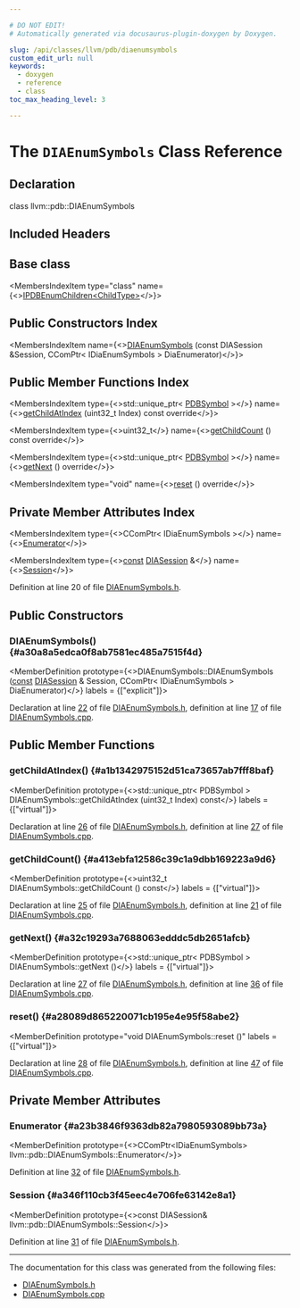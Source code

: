 ```yaml
---

# DO NOT EDIT!
# Automatically generated via docusaurus-plugin-doxygen by Doxygen.

slug: /api/classes/llvm/pdb/diaenumsymbols
custom_edit_url: null
keywords:
  - doxygen
  - reference
  - class
toc_max_heading_level: 3

---
```





# The `DIAEnumSymbols` Class Reference

<DoxygenPage pluginConfig={pluginConfig}>



## Declaration

<CodeBlock>class llvm::pdb::DIAEnumSymbols</CodeBlock>

## Included Headers

<IncludesList>
<IncludesListItem
  filePath="llvm/DebugInfo/PDB/DIA/DIAEnumSymbols.h"
  permalink="/docs/api/files/include/include/llvm/include/llvm/debuginfo/include/llvm/debuginfo/pdb/include/llvm/debuginfo/pdb/dia/diaenumsymbols-h"
  isLocal="true" />
</IncludesList>

## Base class

<MembersIndex>

<MembersIndexItem
  type="class"
  name={<><a href="/docs/api/classes/llvm/pdb/ipdbenumchildren">IPDBEnumChildren&lt;ChildType&gt;</a></>}>
</MembersIndexItem>

</MembersIndex>

## Public Constructors Index

<MembersIndex>

<MembersIndexItem
  name={<><a href="#a30a8a5edca0f8ab7581ec485a7515f4d">DIAEnumSymbols</a> (const DIASession &amp;Session, CComPtr&lt; IDiaEnumSymbols &gt; DiaEnumerator)</>}>
</MembersIndexItem>

</MembersIndex>

## Public Member Functions Index

<MembersIndex>

<MembersIndexItem
  type={<>std::unique&#95;ptr&lt; <a href="/docs/api/classes/llvm/pdb/pdbsymbol">PDBSymbol</a> &gt;</>}
  name={<><a href="#a1b1342975152d51ca73657ab7fff8baf">getChildAtIndex</a> (uint32&#95;t Index) const override</>}>
</MembersIndexItem>

<MembersIndexItem
  type={<>uint32&#95;t</>}
  name={<><a href="#a413ebfa12586c39c1a9dbb169223a9d6">getChildCount</a> () const override</>}>
</MembersIndexItem>

<MembersIndexItem
  type={<>std::unique&#95;ptr&lt; <a href="/docs/api/classes/llvm/pdb/pdbsymbol">PDBSymbol</a> &gt;</>}
  name={<><a href="#a32c19293a7688063edddc5db2651afcb">getNext</a> () override</>}>
</MembersIndexItem>

<MembersIndexItem
  type="void"
  name={<><a href="#a28089d865220071cb195e4e95f58abe2">reset</a> () override</>}>
</MembersIndexItem>

</MembersIndex>

## Private Member Attributes Index

<MembersIndex>

<MembersIndexItem
  type={<>CComPtr&lt; IDiaEnumSymbols &gt;</>}
  name={<><a href="#a23b3846f9363db82a7980593089bb73a">Enumerator</a></>}>
</MembersIndexItem>

<MembersIndexItem
  type={<><a href="/docs/api/files/lib/lib/target/lib/target/aarch64/aarch64promoteconstant-cpp/#a90f8350fecae261c25be85d38b451bff">const</a> <a href="/docs/api/classes/llvm/pdb/diasession">DIASession</a> &amp;</>}
  name={<><a href="#a346f110cb3f45eec4e706fe63142e8a1">Session</a></>}>
</MembersIndexItem>

</MembersIndex>


Definition at line 20 of file <a href="/docs/api/files/include/include/llvm/include/llvm/debuginfo/include/llvm/debuginfo/pdb/include/llvm/debuginfo/pdb/dia/diaenumsymbols-h">DIAEnumSymbols.h</a>.

<SectionDefinition>

## Public Constructors

### DIAEnumSymbols() {#a30a8a5edca0f8ab7581ec485a7515f4d}

<MemberDefinition
  prototype={<>DIAEnumSymbols::DIAEnumSymbols (<a href="/docs/api/files/lib/lib/target/lib/target/aarch64/aarch64promoteconstant-cpp/#a90f8350fecae261c25be85d38b451bff">const</a> <a href="/docs/api/classes/llvm/pdb/diasession">DIASession</a> &amp; Session, CComPtr&lt; IDiaEnumSymbols &gt; DiaEnumerator)</>}
  labels = {["explicit"]}>

Declaration at line <a href="/docs/api/files/include/include/llvm/include/llvm/debuginfo/include/llvm/debuginfo/pdb/include/llvm/debuginfo/pdb/dia/diaenumsymbols-h/#l00022">22</a> of file <a href="/docs/api/files/include/include/llvm/include/llvm/debuginfo/include/llvm/debuginfo/pdb/include/llvm/debuginfo/pdb/dia/diaenumsymbols-h">DIAEnumSymbols.h</a>, definition at line <a href="/docs/api/files/lib/lib/debuginfo/lib/debuginfo/pdb/lib/debuginfo/pdb/dia/diaenumsymbols-cpp/#l00017">17</a> of file <a href="/docs/api/files/lib/lib/debuginfo/lib/debuginfo/pdb/lib/debuginfo/pdb/dia/diaenumsymbols-cpp">DIAEnumSymbols.cpp</a>.
</MemberDefinition>

</SectionDefinition>

<SectionDefinition>

## Public Member Functions

### getChildAtIndex() {#a1b1342975152d51ca73657ab7fff8baf}

<MemberDefinition
  prototype={<>std::unique&#95;ptr&lt; PDBSymbol &gt; DIAEnumSymbols::getChildAtIndex (uint32&#95;t Index) const</>}
  labels = {["virtual"]}>

Declaration at line <a href="/docs/api/files/include/include/llvm/include/llvm/debuginfo/include/llvm/debuginfo/pdb/include/llvm/debuginfo/pdb/dia/diaenumsymbols-h/#l00026">26</a> of file <a href="/docs/api/files/include/include/llvm/include/llvm/debuginfo/include/llvm/debuginfo/pdb/include/llvm/debuginfo/pdb/dia/diaenumsymbols-h">DIAEnumSymbols.h</a>, definition at line <a href="/docs/api/files/lib/lib/debuginfo/lib/debuginfo/pdb/lib/debuginfo/pdb/dia/diaenumsymbols-cpp/#l00027">27</a> of file <a href="/docs/api/files/lib/lib/debuginfo/lib/debuginfo/pdb/lib/debuginfo/pdb/dia/diaenumsymbols-cpp">DIAEnumSymbols.cpp</a>.
</MemberDefinition>

### getChildCount() {#a413ebfa12586c39c1a9dbb169223a9d6}

<MemberDefinition
  prototype={<>uint32&#95;t DIAEnumSymbols::getChildCount () const</>}
  labels = {["virtual"]}>

Declaration at line <a href="/docs/api/files/include/include/llvm/include/llvm/debuginfo/include/llvm/debuginfo/pdb/include/llvm/debuginfo/pdb/dia/diaenumsymbols-h/#l00025">25</a> of file <a href="/docs/api/files/include/include/llvm/include/llvm/debuginfo/include/llvm/debuginfo/pdb/include/llvm/debuginfo/pdb/dia/diaenumsymbols-h">DIAEnumSymbols.h</a>, definition at line <a href="/docs/api/files/lib/lib/debuginfo/lib/debuginfo/pdb/lib/debuginfo/pdb/dia/diaenumsymbols-cpp/#l00021">21</a> of file <a href="/docs/api/files/lib/lib/debuginfo/lib/debuginfo/pdb/lib/debuginfo/pdb/dia/diaenumsymbols-cpp">DIAEnumSymbols.cpp</a>.
</MemberDefinition>

### getNext() {#a32c19293a7688063edddc5db2651afcb}

<MemberDefinition
  prototype={<>std::unique&#95;ptr&lt; PDBSymbol &gt; DIAEnumSymbols::getNext ()</>}
  labels = {["virtual"]}>

Declaration at line <a href="/docs/api/files/include/include/llvm/include/llvm/debuginfo/include/llvm/debuginfo/pdb/include/llvm/debuginfo/pdb/dia/diaenumsymbols-h/#l00027">27</a> of file <a href="/docs/api/files/include/include/llvm/include/llvm/debuginfo/include/llvm/debuginfo/pdb/include/llvm/debuginfo/pdb/dia/diaenumsymbols-h">DIAEnumSymbols.h</a>, definition at line <a href="/docs/api/files/lib/lib/debuginfo/lib/debuginfo/pdb/lib/debuginfo/pdb/dia/diaenumsymbols-cpp/#l00036">36</a> of file <a href="/docs/api/files/lib/lib/debuginfo/lib/debuginfo/pdb/lib/debuginfo/pdb/dia/diaenumsymbols-cpp">DIAEnumSymbols.cpp</a>.
</MemberDefinition>

### reset() {#a28089d865220071cb195e4e95f58abe2}

<MemberDefinition
  prototype="void DIAEnumSymbols::reset ()"
  labels = {["virtual"]}>

Declaration at line <a href="/docs/api/files/include/include/llvm/include/llvm/debuginfo/include/llvm/debuginfo/pdb/include/llvm/debuginfo/pdb/dia/diaenumsymbols-h/#l00028">28</a> of file <a href="/docs/api/files/include/include/llvm/include/llvm/debuginfo/include/llvm/debuginfo/pdb/include/llvm/debuginfo/pdb/dia/diaenumsymbols-h">DIAEnumSymbols.h</a>, definition at line <a href="/docs/api/files/lib/lib/debuginfo/lib/debuginfo/pdb/lib/debuginfo/pdb/dia/diaenumsymbols-cpp/#l00047">47</a> of file <a href="/docs/api/files/lib/lib/debuginfo/lib/debuginfo/pdb/lib/debuginfo/pdb/dia/diaenumsymbols-cpp">DIAEnumSymbols.cpp</a>.
</MemberDefinition>

</SectionDefinition>

<SectionDefinition>

## Private Member Attributes

### Enumerator {#a23b3846f9363db82a7980593089bb73a}

<MemberDefinition
  prototype={<>CComPtr&lt;IDiaEnumSymbols&gt; llvm::pdb::DIAEnumSymbols::Enumerator</>}>

Definition at line <a href="/docs/api/files/include/include/llvm/include/llvm/debuginfo/include/llvm/debuginfo/pdb/include/llvm/debuginfo/pdb/dia/diaenumsymbols-h/#l00032">32</a> of file <a href="/docs/api/files/include/include/llvm/include/llvm/debuginfo/include/llvm/debuginfo/pdb/include/llvm/debuginfo/pdb/dia/diaenumsymbols-h">DIAEnumSymbols.h</a>.
</MemberDefinition>

### Session {#a346f110cb3f45eec4e706fe63142e8a1}

<MemberDefinition
  prototype={<>const DIASession&amp; llvm::pdb::DIAEnumSymbols::Session</>}>

Definition at line <a href="/docs/api/files/include/include/llvm/include/llvm/debuginfo/include/llvm/debuginfo/pdb/include/llvm/debuginfo/pdb/dia/diaenumsymbols-h/#l00031">31</a> of file <a href="/docs/api/files/include/include/llvm/include/llvm/debuginfo/include/llvm/debuginfo/pdb/include/llvm/debuginfo/pdb/dia/diaenumsymbols-h">DIAEnumSymbols.h</a>.
</MemberDefinition>

</SectionDefinition>

<hr/>

The documentation for this class was generated from the following files:

<ul>
<li><a href="/docs/api/files/include/include/llvm/include/llvm/debuginfo/include/llvm/debuginfo/pdb/include/llvm/debuginfo/pdb/dia/diaenumsymbols-h">DIAEnumSymbols.h</a></li>
<li><a href="/docs/api/files/lib/lib/debuginfo/lib/debuginfo/pdb/lib/debuginfo/pdb/dia/diaenumsymbols-cpp">DIAEnumSymbols.cpp</a></li>
</ul>

</DoxygenPage>
